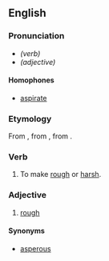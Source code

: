 ==English==
===Pronunciation===
* ''(verb)'' {{IPA|/æspəreɪt/}}
* ''(adjective)'' {{IPA|/æspərət/}}
====Homophones====
* [[aspirate]]
===Etymology===
From {{etyl|la}} {{term|asperatus|lang=la}}, from {{term|asperare|asperare|to make rough|lang=la}}, from {{term|asper|asper|rough|lang=la}}.
===Verb===
{{en-verb|asperates|asperating|asperated}}

# To make [[rough]] or [[harsh]].

===Adjective===
{{en-adj}}
# [[rough]]
====Synonyms====
* [[asperous]]